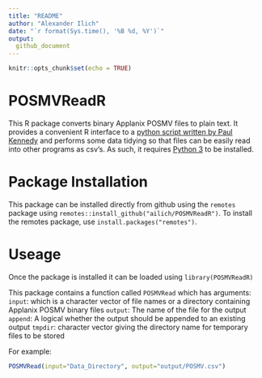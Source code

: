 ```yaml
---
title: "README"
author: "Alexander Ilich"
date: "`r format(Sys.time(), '%B %d, %Y')`"
output: 
  github_document
---
```


```r
knitr::opts_chunk$set(echo = TRUE)
```

# POSMVReadR
This R package converts binary Applanix POSMV files to plain text. It provides a convenient R interface to a [python script written by Paul Kennedy](https://github.com/pktrigg/posmv) and performs some data tidying so that files can be easily read into other programs as csv's. As such, it requires [Python 3](https://www.python.org/downloads/) to be installed.

# Package Installation
This package can be installed directly from github using the `remotes` package using `remotes::install_github("ailich/POSMVReadR")`. To install the remotes package, use `install.packages("remotes")`.

# Useage
Once the package is installed it can be loaded using `library(POSMVReadR)`

This package contains a function called `POSMVRead` which has arguments:
`input`: which is a character vector of file names or a directory containing Applanix POSMV binary files
`output`: The name of the file for the output
`append`: A logical whether the output should be appended to an existing output
`tmpdir`: character vector giving the directory name for temporary files to be stored

For example:

```r
POSMVRead(input="Data_Directory", output="output/POSMV.csv")
```

